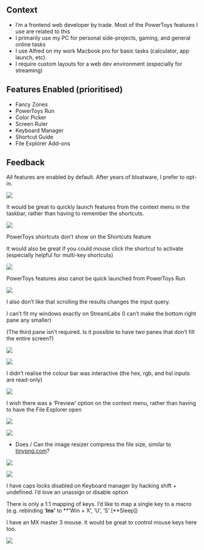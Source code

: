 
## Context

- I’m a frontend web developer by trade. Most of the PowerToys features I use are related to this
- I primarily use my PC for personal side-projects, gaming, and general online tasks
- I use Alfred on my work Macbook pro for basic tasks (calculator, app launch, etc).
- I require custom layouts for a web dev environment (especially for streaming)

## Features Enabled (prioritised)

- Fancy Zones
- PowerToys Run
- Color Picker
- Screen Ruler
- Keyboard Manager
- Shortcut Guide
- File Explorer Add-ons

## Feedback


All features are enabled by default. After years of bloatware, I prefer to opt-in.


![](https://s3.us-west-2.amazonaws.com/secure.notion-static.com/094660f3-642f-4688-959e-0d1aada311f8/Untitled.png?X-Amz-Algorithm=AWS4-HMAC-SHA256&X-Amz-Content-Sha256=UNSIGNED-PAYLOAD&X-Amz-Credential=AKIAT73L2G45EIPT3X45%2F20230108%2Fus-west-2%2Fs3%2Faws4_request&X-Amz-Date=20230108T015203Z&X-Amz-Expires=3600&X-Amz-Signature=5e66f0d078d877662f1fbf9bf6e5a49e5327891a3f77673044f385887528c9c7&X-Amz-SignedHeaders=host&x-id=GetObject)


It would be great to quickly launch features from the context menu in the taskbar, rather than having to remember the shortcuts. 


![](https://s3.us-west-2.amazonaws.com/secure.notion-static.com/1357d304-8d78-4367-b45c-d3c77aea3fad/Untitled.png?X-Amz-Algorithm=AWS4-HMAC-SHA256&X-Amz-Content-Sha256=UNSIGNED-PAYLOAD&X-Amz-Credential=AKIAT73L2G45EIPT3X45%2F20230108%2Fus-west-2%2Fs3%2Faws4_request&X-Amz-Date=20230108T015203Z&X-Amz-Expires=3600&X-Amz-Signature=f9809e7d53ff80e0caa3314a24a4c87e3170fc850950e57d69a602bdce679ce9&X-Amz-SignedHeaders=host&x-id=GetObject)


PowerToys shortcuts don’t show on the Shortcuts feature  


It would also be great if you could mouse click the shortcut to activate (especially helpful for multi-key shortcuts)


![](https://s3.us-west-2.amazonaws.com/secure.notion-static.com/0182129c-f383-4413-ab14-fc4d19c11b05/Untitled.png?X-Amz-Algorithm=AWS4-HMAC-SHA256&X-Amz-Content-Sha256=UNSIGNED-PAYLOAD&X-Amz-Credential=AKIAT73L2G45EIPT3X45%2F20230108%2Fus-west-2%2Fs3%2Faws4_request&X-Amz-Date=20230108T015203Z&X-Amz-Expires=3600&X-Amz-Signature=ff04f4df3ff79035f48c456dbbc6459cd12960863f74f34c367e118005f689bb&X-Amz-SignedHeaders=host&x-id=GetObject)


PowerToys features also canot be quick launched from PowerToys Run


![](https://s3.us-west-2.amazonaws.com/secure.notion-static.com/0aa6bfbb-67b7-4561-becd-114cbe3c821d/Untitled.png?X-Amz-Algorithm=AWS4-HMAC-SHA256&X-Amz-Content-Sha256=UNSIGNED-PAYLOAD&X-Amz-Credential=AKIAT73L2G45EIPT3X45%2F20230108%2Fus-west-2%2Fs3%2Faws4_request&X-Amz-Date=20230108T015203Z&X-Amz-Expires=3600&X-Amz-Signature=06caf62a0f210b32c181a3269ff768ed33e66ba204d01135b9790c6e50c5512f&X-Amz-SignedHeaders=host&x-id=GetObject)


I also don’t like that scrolling the results changes the input query.


I can’t fit my windows exactly on StreamLabs (I can’t make the bottom right pane any smaller)


(The third pane isn’t required. Is it possible to have two panes that don’t fill the entire screen?)


![](https://s3.us-west-2.amazonaws.com/secure.notion-static.com/246a38e5-93a3-4231-82a5-8fd4861b3425/Capture.png?X-Amz-Algorithm=AWS4-HMAC-SHA256&X-Amz-Content-Sha256=UNSIGNED-PAYLOAD&X-Amz-Credential=AKIAT73L2G45EIPT3X45%2F20230108%2Fus-west-2%2Fs3%2Faws4_request&X-Amz-Date=20230108T015203Z&X-Amz-Expires=3600&X-Amz-Signature=7ac99c39b6e0aca3f26787d7df687bce86ab13dfc099b55146206b7b015d40ce&X-Amz-SignedHeaders=host&x-id=GetObject)


![](https://s3.us-west-2.amazonaws.com/secure.notion-static.com/39d5250b-188d-40c3-9a6b-49c67284b9fe/Untitled.png?X-Amz-Algorithm=AWS4-HMAC-SHA256&X-Amz-Content-Sha256=UNSIGNED-PAYLOAD&X-Amz-Credential=AKIAT73L2G45EIPT3X45%2F20230108%2Fus-west-2%2Fs3%2Faws4_request&X-Amz-Date=20230108T015203Z&X-Amz-Expires=3600&X-Amz-Signature=839d887764e02c4cf63ff1df6ab931d3dc814e46837a3d62edac7949f836ce3f&X-Amz-SignedHeaders=host&x-id=GetObject)


I didn’t realise the colour bar was interactive (the hex, rgb, and hsl inputs are read-only)


![](https://s3.us-west-2.amazonaws.com/secure.notion-static.com/093591ff-6b1d-417a-875c-0f57cf54a0f2/Untitled.png?X-Amz-Algorithm=AWS4-HMAC-SHA256&X-Amz-Content-Sha256=UNSIGNED-PAYLOAD&X-Amz-Credential=AKIAT73L2G45EIPT3X45%2F20230108%2Fus-west-2%2Fs3%2Faws4_request&X-Amz-Date=20230108T015203Z&X-Amz-Expires=3600&X-Amz-Signature=c127323f2739363052ef06c83a18f8f0ec630193e43981bbf99d35514f778179&X-Amz-SignedHeaders=host&x-id=GetObject)


I wish there was a ‘Preview’ option on the context menu, rather than having to have the File Explorer open


![](https://s3.us-west-2.amazonaws.com/secure.notion-static.com/e8911bc4-8932-4227-a5f3-f3811a2ef8ce/Untitled.png?X-Amz-Algorithm=AWS4-HMAC-SHA256&X-Amz-Content-Sha256=UNSIGNED-PAYLOAD&X-Amz-Credential=AKIAT73L2G45EIPT3X45%2F20230108%2Fus-west-2%2Fs3%2Faws4_request&X-Amz-Date=20230108T015207Z&X-Amz-Expires=3600&X-Amz-Signature=f4299f0bdad55b65cc4daf7cfa7dda367699f6c6e7b260e7d9a330f85ae6b573&X-Amz-SignedHeaders=host&x-id=GetObject)

![](https://s3.us-west-2.amazonaws.com/secure.notion-static.com/ecfab44a-fa98-47e5-89a7-bb30a6d8a301/Untitled.png?X-Amz-Algorithm=AWS4-HMAC-SHA256&X-Amz-Content-Sha256=UNSIGNED-PAYLOAD&X-Amz-Credential=AKIAT73L2G45EIPT3X45%2F20230108%2Fus-west-2%2Fs3%2Faws4_request&X-Amz-Date=20230108T015204Z&X-Amz-Expires=3600&X-Amz-Signature=4a0413044319cd4dba629a9609a60cfcff9e8f83a61f17fb2412c04e4db327ab&X-Amz-SignedHeaders=host&x-id=GetObject)

- Does / Can the image resizer compress the file size, similar to [tinypng.com](https://tinypng.com/)?

![](https://s3.us-west-2.amazonaws.com/secure.notion-static.com/24e7b197-b1da-4441-999d-e8a598d4944b/Untitled.png?X-Amz-Algorithm=AWS4-HMAC-SHA256&X-Amz-Content-Sha256=UNSIGNED-PAYLOAD&X-Amz-Credential=AKIAT73L2G45EIPT3X45%2F20230108%2Fus-west-2%2Fs3%2Faws4_request&X-Amz-Date=20230108T015209Z&X-Amz-Expires=3600&X-Amz-Signature=937c9d930ad5081de3883131d92cd7ebe3ae81131719db7be387308f457a7d5b&X-Amz-SignedHeaders=host&x-id=GetObject)

![](https://s3.us-west-2.amazonaws.com/secure.notion-static.com/cb508910-21da-455d-bcc3-0b9a3087edda/Untitled.png?X-Amz-Algorithm=AWS4-HMAC-SHA256&X-Amz-Content-Sha256=UNSIGNED-PAYLOAD&X-Amz-Credential=AKIAT73L2G45EIPT3X45%2F20230108%2Fus-west-2%2Fs3%2Faws4_request&X-Amz-Date=20230108T015208Z&X-Amz-Expires=3600&X-Amz-Signature=860824641c3dd4ab1d858985831974951360bd41995f9488a8fb32d2c82f9bb1&X-Amz-SignedHeaders=host&x-id=GetObject)




I have caps locks disabled on Keyboard manager by hacking shift + undefined. I’d love an unassign or disable option


There is only a 1:1 mapping of keys. I’d like to map a single key to a macro (e.g. rebinding ‘**Ins’** to **‘Win + X’, ‘U’, ‘S’ [**Sleep])


I have an MX master 3 mouse. It would be great to control mouse keys here too.


![](https://s3.us-west-2.amazonaws.com/secure.notion-static.com/ad4fe76c-21c5-4beb-aa5e-3899e3f42198/Untitled.png?X-Amz-Algorithm=AWS4-HMAC-SHA256&X-Amz-Content-Sha256=UNSIGNED-PAYLOAD&X-Amz-Credential=AKIAT73L2G45EIPT3X45%2F20230108%2Fus-west-2%2Fs3%2Faws4_request&X-Amz-Date=20230108T015203Z&X-Amz-Expires=3600&X-Amz-Signature=46c20f24e7d7112b981d7ac263ed343295bccd37a2647fc085af3317a5482780&X-Amz-SignedHeaders=host&x-id=GetObject)

